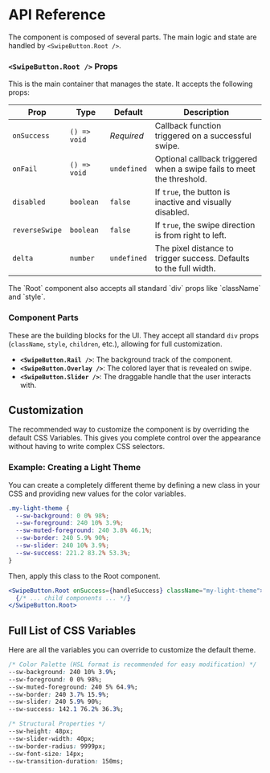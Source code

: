 
# API Reference

The component is composed of several parts. The main logic and state are handled by `<SwipeButton.Root />`.

### `<SwipeButton.Root />` Props

This is the main container that manages the state. It accepts the following props:

| Prop           | Type         | Default    | Description                                                            |
| -------------- | ------------ | ---------- | ---------------------------------------------------------------------- |
| `onSuccess`    | `() => void` | _Required_ | Callback function triggered on a successful swipe.                     |
| `onFail`       | `() => void` | `undefined`| Optional callback triggered when a swipe fails to meet the threshold.  |
| `disabled`     | `boolean`    | `false`    | If `true`, the button is inactive and visually disabled.               |
| `reverseSwipe` | `boolean`    | `false`    | If `true`, the swipe direction is from right to left.                  |
| `delta`        | `number`     | `undefined`| The pixel distance to trigger success. Defaults to the full width.       |

<Callout>
  The `Root` component also accepts all standard `div` props like `className` and `style`.
</Callout>

### Component Parts

These are the building blocks for the UI. They accept all standard `div` props (`className`, `style`, `children`, etc.), allowing for full customization.

- **`<SwipeButton.Rail />`**: The background track of the component.
- **`<SwipeButton.Overlay />`**: The colored layer that is revealed on swipe.
- **`<SwipeButton.Slider />`**: The draggable handle that the user interacts with.

## Customization

The recommended way to customize the component is by overriding the default CSS Variables. This gives you complete control over the appearance without having to write complex CSS selectors.

### Example: Creating a Light Theme

You can create a completely different theme by defining a new class in your CSS and providing new values for the color variables.

```css filename="your-styles.css"
.my-light-theme {
  --sw-background: 0 0% 98%;
  --sw-foreground: 240 10% 3.9%;
  --sw-muted-foreground: 240 3.8% 46.1%;
  --sw-border: 240 5.9% 90%;
  --sw-slider: 240 10% 3.9%;
  --sw-success: 221.2 83.2% 53.3%;
}
```
Then, apply this class to the Root component.

```jsx
<SwipeButton.Root onSuccess={handleSuccess} className="my-light-theme">
  {/* ... child components ... */}
</SwipeButton.Root>
```

## Full List of CSS Variables

Here are all the variables you can override to customize the default theme.

```css
/* Color Palette (HSL format is recommended for easy modification) */
--sw-background: 240 10% 3.9%;
--sw-foreground: 0 0% 98%;
--sw-muted-foreground: 240 5% 64.9%;
--sw-border: 240 3.7% 15.9%;
--sw-slider: 240 5.9% 90%;
--sw-success: 142.1 76.2% 36.3%;

/* Structural Properties */
--sw-height: 48px;
--sw-slider-width: 40px;
--sw-border-radius: 9999px;
--sw-font-size: 14px;
--sw-transition-duration: 150ms;
```
